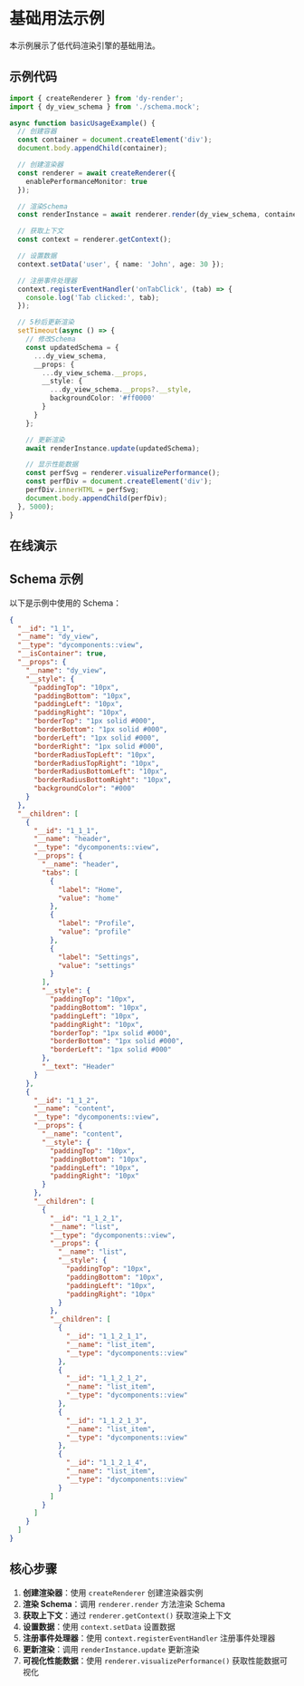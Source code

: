 # 基础用法示例

本示例展示了低代码渲染引擎的基础用法。

## 示例代码

```typescript
import { createRenderer } from 'dy-render';
import { dy_view_schema } from './schema.mock';

async function basicUsageExample() {
  // 创建容器
  const container = document.createElement('div');
  document.body.appendChild(container);

  // 创建渲染器
  const renderer = await createRenderer({
    enablePerformanceMonitor: true
  });

  // 渲染Schema
  const renderInstance = await renderer.render(dy_view_schema, container);

  // 获取上下文
  const context = renderer.getContext();

  // 设置数据
  context.setData('user', { name: 'John', age: 30 });

  // 注册事件处理器
  context.registerEventHandler('onTabClick', (tab) => {
    console.log('Tab clicked:', tab);
  });

  // 5秒后更新渲染
  setTimeout(async () => {
    // 修改Schema
    const updatedSchema = {
      ...dy_view_schema,
      __props: {
        ...dy_view_schema.__props,
        __style: {
          ...dy_view_schema.__props?.__style,
          backgroundColor: '#ff0000'
        }
      }
    };

    // 更新渲染
    await renderInstance.update(updatedSchema);

    // 显示性能数据
    const perfSvg = renderer.visualizePerformance();
    const perfDiv = document.createElement('div');
    perfDiv.innerHTML = perfSvg;
    document.body.appendChild(perfDiv);
  }, 5000);
}
```

## 在线演示
<DemoBlock>
  <BasicUsageDemo />
</DemoBlock>

## Schema 示例

以下是示例中使用的 Schema：

```json
{
  "__id": "1_1",
  "__name": "dy_view",
  "__type": "dycomponents::view",
  "__isContainer": true,
  "__props": {
    "__name": "dy_view",
    "__style": {
      "paddingTop": "10px",
      "paddingBottom": "10px",
      "paddingLeft": "10px",
      "paddingRight": "10px",
      "borderTop": "1px solid #000",
      "borderBottom": "1px solid #000",
      "borderLeft": "1px solid #000",
      "borderRight": "1px solid #000",
      "borderRadiusTopLeft": "10px",
      "borderRadiusTopRight": "10px",
      "borderRadiusBottomLeft": "10px",
      "borderRadiusBottomRight": "10px",
      "backgroundColor": "#000"
    }
  },
  "__children": [
    {
      "__id": "1_1_1",
      "__name": "header",
      "__type": "dycomponents::view",
      "__props": {
        "__name": "header",
        "tabs": [
          {
            "label": "Home",
            "value": "home"
          },
          {
            "label": "Profile",
            "value": "profile"
          },
          {
            "label": "Settings",
            "value": "settings"
          }
        ],
        "__style": {
          "paddingTop": "10px",
          "paddingBottom": "10px",
          "paddingLeft": "10px",
          "paddingRight": "10px",
          "borderTop": "1px solid #000",
          "borderBottom": "1px solid #000",
          "borderLeft": "1px solid #000"
        },
        "__text": "Header"
      }
    },
    {
      "__id": "1_1_2",
      "__name": "content",
      "__type": "dycomponents::view",
      "__props": {
        "__name": "content",
        "__style": {
          "paddingTop": "10px",
          "paddingBottom": "10px",
          "paddingLeft": "10px",
          "paddingRight": "10px"
        }
      },
      "__children": [
        {
          "__id": "1_1_2_1",
          "__name": "list",
          "__type": "dycomponents::view",
          "__props": {
            "__name": "list",
            "__style": {
              "paddingTop": "10px",
              "paddingBottom": "10px",
              "paddingLeft": "10px",
              "paddingRight": "10px"
            }
          },
          "__children": [
            {
              "__id": "1_1_2_1_1",
              "__name": "list_item",
              "__type": "dycomponents::view"
            },
            {
              "__id": "1_1_2_1_2",
              "__name": "list_item",
              "__type": "dycomponents::view"
            },
            {
              "__id": "1_1_2_1_3",
              "__name": "list_item",
              "__type": "dycomponents::view"
            },
            {
              "__id": "1_1_2_1_4",
              "__name": "list_item",
              "__type": "dycomponents::view"
            }
          ]
        }
      ]
    }
  ]
}
```

## 核心步骤

1. **创建渲染器**：使用 `createRenderer` 创建渲染器实例
2. **渲染 Schema**：调用 `renderer.render` 方法渲染 Schema
3. **获取上下文**：通过 `renderer.getContext()` 获取渲染上下文
4. **设置数据**：使用 `context.setData` 设置数据
5. **注册事件处理器**：使用 `context.registerEventHandler` 注册事件处理器
6. **更新渲染**：调用 `renderInstance.update` 更新渲染
7. **可视化性能数据**：使用 `renderer.visualizePerformance()` 获取性能数据可视化

